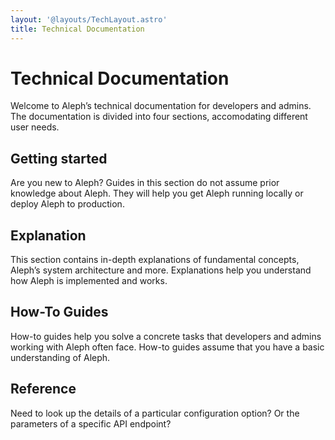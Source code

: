 ```yaml
---
layout: '@layouts/TechLayout.astro'
title: Technical Documentation
---
```


# Technical Documentation

<p class="lead">Welcome to Aleph’s technical documentation for developers and admins. The documentation is divided into four sections, accomodating different user needs.</p>

## Getting started

Are you new to Aleph? Guides in this section do not assume prior knowledge about Aleph. They will help you get Aleph running locally or deploy Aleph to production.

## Explanation

This section contains in-depth explanations of fundamental concepts, Aleph’s system architecture and more. Explanations help you understand how Aleph is implemented and works.

## How-To Guides

How-to guides help you solve a concrete tasks that developers and admins working with Aleph often face. How-to guides assume that you have a basic understanding of Aleph.

## Reference

Need to look up the details of a particular configuration option? Or the parameters of a specific API endpoint?
